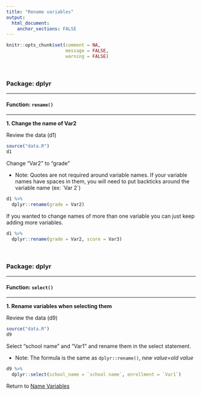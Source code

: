 ```yaml
---
title: "Rename variables"
output: 
  html_document:
    anchor_sections: FALSE
---
```


```r
knitr::opts_chunk$set(comment = NA,
                      message = FALSE,
                      warning = FALSE)
```

<br>

### Package: dplyr

---

#### Function: `rename()`

---

**1\. Change the name of Var2**

Review the data (d1)

```r

source("data.R")
d1

```

Change "Var2" to "grade"

* Note: Quotes are not required around variable names. If your variable names have spaces in them, you will need to put backticks around the variable name (ex: \`Var 2\`)

```r

d1 %>% 
  dplyr::rename(grade = Var2)

```

If you wanted to change names of more than one variable you can just keep adding more variables.

```r

d1 %>% 
  dplyr::rename(grade = Var2, score = Var3)

```

<br>

### Package: dplyr

---

#### Function: `select()`

---

**1\. Rename variables when selecting them**

Review the data (d9)

```r

source("data.R")
d9

```


Select "school name" and "Var1" and rename them in the select statement.

* Note: The formula is the same as `dplyr::rename()`, *new value=old value*

```r

d9 %>%
  dplyr::select(school_name = `school name`, enrollment = `Var1`)

```

Return to [Name Variables](https://github.com/Cghlewis/data-wrangling-functions/wiki/Name Variables)
